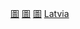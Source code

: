 {{Commonscat|Libraries in Latvia}}
{{Portal|圖書館}}

[[Category:拉脫維亞文化組織|圖]]
[[Category:拉脫維亞教育組織|圖]]
[[Category:拉脫維亞各類建築物|圖]]
[[Category:歐洲各國圖書館|Latvia]]